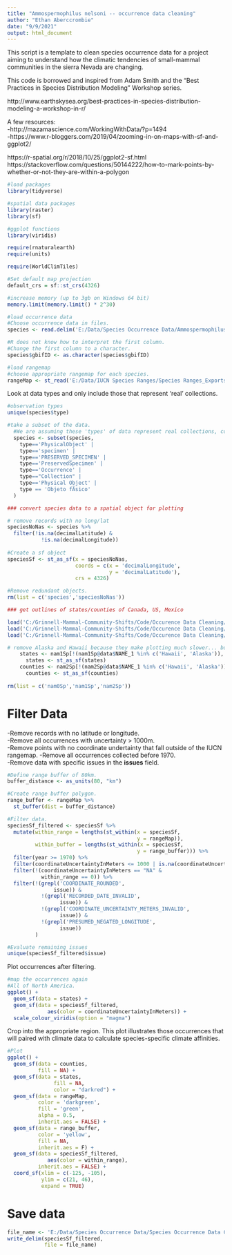 ```yaml
---
title: "Ammospermophilus nelsoni -- occurrence data cleaning"
author: "Ethan Aberccrombie"
date: "9/9/2021"
output: html_document
---
```


This script is a template to clean species occurrence data for a project aiming to understand how the climatic tendencies of small-mammal communities in the sierra Nevada are changing.

This code is borrowed and inspired from Adam Smith and the "Best Practices in Species Distribution Modeling" Workshop series.

http://www.earthskysea.org/best-practices-in-species-distribution-modeling-a-workshop-in-r/

A few resources:  
-http://mazamascience.com/WorkingWithData/?p=1494  
-https://www.r-bloggers.com/2019/04/zooming-in-on-maps-with-sf-and-ggplot2/

https://r-spatial.org/r/2018/10/25/ggplot2-sf.html  
https://stackoverflow.com/questions/50144222/how-to-mark-points-by-whether-or-not-they-are-within-a-polygon

```r
#load packages
library(tidyverse)

#spatial data packages
library(raster)
library(sf)

#ggplot functions
library(viridis)

require(rnaturalearth)
require(units)

require(WorldClimTiles)

#Set default map projection
default_crs = sf::st_crs(4326)

#increase memory (up to 3gb on Windows 64 bit)
memory.limit(memory.limit() * 2^30)
```

```r
#load occurrence data
#Choose occurrence data in files.
species <- read.delim('E:/Data/Species Occurrence Data/Ammospermophilus_nelsoni/occurrence.txt')

#R does not know how to interpret the first column.
#Change the first column to a character.
species$gbifID <- as.character(species$gbifID)

#load rangemap
#choose appropriate rangemap for each species.
rangeMap <- st_read('E:/Data/IUCN Species Ranges/Species Ranges_Exports_QGIS/Ammospermophilus_nelsoni/Ammospermophilus_nelsoni.shp')
```

Look at data types and only include those that represent 'real' collections.

```r
#observation types
unique(species$type)

#take a subset of the data.
  #We are assuming these 'types' of data represent real collections, collected by professionals.
  species <- subset(species,
    type=='PhysicalObject' |
    type=='specimen' |
    type=='PRESERVED_SPECIMEN' |
    type=='PreservedSpecimen' |
    type=='Occurrence' |
    type=="Collection" |
    type=='Physical Object' |
    type == 'Objeto fÃsico'
  )
```

```r
### convert species data to a spatial object for plotting

# remove records with no long/lat
speciesNoNas <- species %>% 
  filter(!is.na(decimalLatitude) & 
           !is.na(decimalLongitude))
	
#Create a sf object	
speciesSf <- st_as_sf(x = speciesNoNas,
                      coords = c(x = 'decimalLongitude',
                                 y = 'decimalLatitude'),
                      crs = 4326)

#Remove redundant objects.
rm(list = c('species','speciesNoNas'))
```

```r
### get outlines of states/counties of Canada, US, Mexico

load('C:/Grinnell-Mammal-Community-Shifts/Code/Occurence Data Cleaning/GADM Canada, USA, Mexico Level 0 WGS84.rda')
load('C:/Grinnell-Mammal-Community-Shifts/Code/Occurence Data Cleaning/GADM Canada, USA, Mexico Level 1 WGS84.rda')
load('C:/Grinnell-Mammal-Community-Shifts/Code/Occurence Data Cleaning/GADM Canada, USA, Mexico Level 2 WGS84.rda')

# remove Alaska and Hawaii because they make plotting much slower... but you may want to include Alaska if any species reside there
	states <- nam1Sp[!(nam1Sp@data$NAME_1 %in% c('Hawaii', 'Alaska')), ]
	  states <- st_as_sf(states)
	counties <- nam2Sp[!(nam2Sp@data$NAME_1 %in% c('Hawaii', 'Alaska')), ]
	  counties <- st_as_sf(counties)
	  
rm(list = c('nam0Sp','nam1Sp','nam2Sp'))	  
```

# Filter Data

-Remove records with no latitude or longitude.  
-Remove all occurrences with uncertainty > 1000m.  
-Remove points with no coordinate undertainty that fall outside of the IUCN rangemap.
-Remove all occurrences collected before 1970.  
-Remove data with specific issues in the **issues** field.

```r
#Define range buffer of 80km.
buffer_distance <- as_units(80, "km")

#Create range buffer polygon.
range_buffer <- rangeMap %>% 
  st_buffer(dist = buffer_distance)

#Filter data.
speciesSf_filtered <- speciesSf %>% 
  mutate(within_range = lengths(st_within(x = speciesSf, 
                                          y = rangeMap)),
         within_buffer = lengths(st_within(x = speciesSf, 
                                          y = range_buffer))) %>% 
  filter(year >= 1970) %>% 
  filter(coordinateUncertaintyInMeters <= 1000 | is.na(coordinateUncertaintyInMeters)) %>% 
  filter(!(coordinateUncertaintyInMeters == "NA" &
           within_range == 0)) %>%  
  filter(!(grepl('COORDINATE_ROUNDED',
               issue)) &
           !(grepl('RECORDED_DATE_INVALID',
                 issue)) &
           !(grepl('COORDINATE_UNCERTAINTY_METERS_INVALID',
                 issue)) &
           !(grepl('PRESUMED_NEGATED_LONGITUDE',
                 issue))
         )

#Evaluate remaining issues
unique(speciesSf_filtered$issue)
```

Plot occurrences after filtering.

```r
#map the occurrences again
#All of North America.
ggplot() +
  geom_sf(data = states) +
  geom_sf(data = speciesSf_filtered, 
             aes(color = coordinateUncertaintyInMeters)) +
  scale_colour_viridis(option = "magma")
```

Crop into the appropriate region. This plot illustrates those occurrences that will paired with climate data to calculate species-specific climate affinities.

```r
#Plot
ggplot() +
  geom_sf(data = counties,
          fill = NA) +
  geom_sf(data = states,
               fill = NA,
               color = "darkred") +
  geom_sf(data = rangeMap,
          color = 'darkgreen',
          fill = 'green',
          alpha = 0.5,
          inherit.aes = FALSE) +
  geom_sf(data = range_buffer,
          color = 'yellow',
          fill = NA,
          inherit.aes = F) +
  geom_sf(data = speciesSf_filtered, 
             aes(color = within_range),
          inherit.aes = FALSE) +
  coord_sf(xlim = c(-125, -105), 
           ylim = c(21, 46), 
           expand = TRUE)
```

# Save data

```r
file_name <- 'E:/Data/Species Occurrence Data/Species Occurrence Data Cleaned/Ammospermophilus_nelsoni_occurrence_cleaned'
write_delim(speciesSf_filtered,
            file = file_name)
```